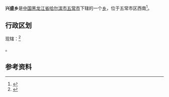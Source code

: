 {{中国乡级行政区|23/01/84/200/000
| 行政区全称 = 兴盛乡
| 上级行政区 = [[黑龙江省|黑龙江省]][[哈尔滨市|哈尔滨市]][[五常市|五常市]]
| 行政区类别 = [[乡|乡]]
| LowerDivisions = 8个行政村
| 总面积 = 
| 户籍人口 = 25000人
| 常住人口 = 
| 行政区划 = 
| 官方网站 =
| 邮政编码 =150000
| 毗邻行政区 =
}}

'''兴盛乡'''是[[中国|中国]][[黑龙江省|黑龙江省]][[哈尔滨市|哈尔滨市]][[五常市|五常市]]下辖的一个[[乡|乡]]，位于五常市区西南<ref>{{Cite web |url=http://www.chinaquhua.cn/heilongjiang/ |title=兴盛乡 |accessdate=2011-09-13 |archive-date=2011-08-22 |archive-url=https://web.archive.org/web/20110822123644/http://www.chinaquhua.cn/heilongjiang/ |dead-url=yes }}</ref>。

==行政区划==
现辖：<ref>{{PRC admin/ref sgc|23/01/84/200/000}}</ref>

{{PRC admin/children|23/01/84/200/000}}。

==参考资料==
{{reflist}}

{{PRC admin/navcat|23/01/84/200/000}}